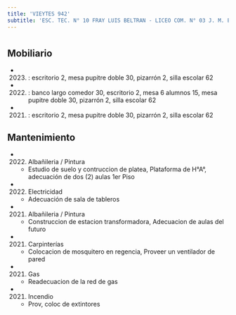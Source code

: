 ```yaml
---
title: 'VIEYTES 942'
subtitle: 'ESC. TEC. N° 10 FRAY LUIS BELTRAN - LICEO COM. N° 03 J. M. ESTRADA - [A]'
---
```


#


## Mobiliario

*  (2023) : escritorio 2, mesa pupitre doble 30, pizarrón 2, silla escolar 62 

*  (2022) : banco largo comedor 30, escritorio 2, mesa 6 alumnos 15, mesa pupitre doble 30, pizarrón 2, silla escolar 62 

*  (2021) : escritorio 2, mesa pupitre doble 30, pizarrón 2, silla escolar 62 





## Mantenimiento

*  (2022) Albañileria / Pintura 
    + Estudio de suelo y contruccion de platea, Plataforma de H°A°, adecuación de dos (2) aulas 1er Piso

*  (2022) Electricidad 
    + Adecuación de sala de tableros

*  (2021) Albañileria / Pintura 
    + Construccion de estacion transformadora, Adecuacion de aulas del futuro

*  (2021) Carpinterías 
    + Colocacion de mosquitero en regencia, Proveer un ventilador de pared

*  (2021) Gas 
    + Readecuacion de la red de gas

*  (2021) Incendio 
    + Prov, coloc de extintores



